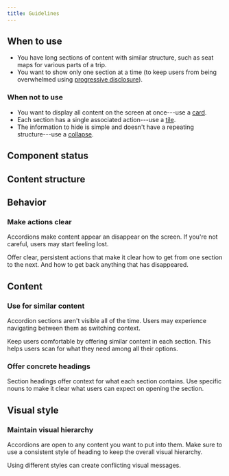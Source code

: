 ```yaml
---
title: Guidelines
---
```


<ReactExample exampleId="Accordion" />

## When to use

- You have long sections of content with similar structure,
  such as seat maps for various parts of a trip.
- You want to show only one section at a time
  (to keep users from being overwhelmed using [progressive disclosure](/design-patterns/progressive-disclosure/)).

### When not to use

- You want to display all content on the screen at once---use a [card](/components/structure/card/).
- Each section has a single associated action---use a [tile](/components/structure/tile/).
- The information to hide is simple and doesn't have a repeating structure---use a [collapse](/components/interaction/collapse/).

## Component status

<ComponentStatus component="Accordion" />

## Content structure

<FigmaFile
  file="4QJZqvBvRrLu6t9mwObCkA"
  node="813%3A2077"
  alt="Section header: sets the context for the section; section actions: optionally creates actions associated with a section; collapse section: supports progressive disclosure by hiding additional info; expanded section: shows additional info one section at a time; section content: shows one version of content with similar structure; section footer: optionally presents sticky actions for the section."
/>

## Behavior

### Make actions clear

Accordions make content appear an disappear on the screen.
If you're not careful, users may start feeling lost.

Offer clear, persistent actions that make it clear how to get from one section to the next.
And how to get back anything that has disappeared.

<ReactExample exampleId="Accordion actions" />

## Content

### Use for similar content

Accordion sections aren't visible all of the time.
Users may experience navigating between them as switching context.

Keep users comfortable by offering similar content in each section.
This helps users scan for what they need among all their options.

### Offer concrete headings

Section headings offer context for what each section contains.
Use specific nouns to make it clear what users can expect on opening the section.

## Visual style

### Maintain visual hierarchy

Accordions are open to any content you want to put into them.
Make sure to use a consistent style of heading to keep the overall visual hierarchy.

Using different styles can create conflicting visual messages.
